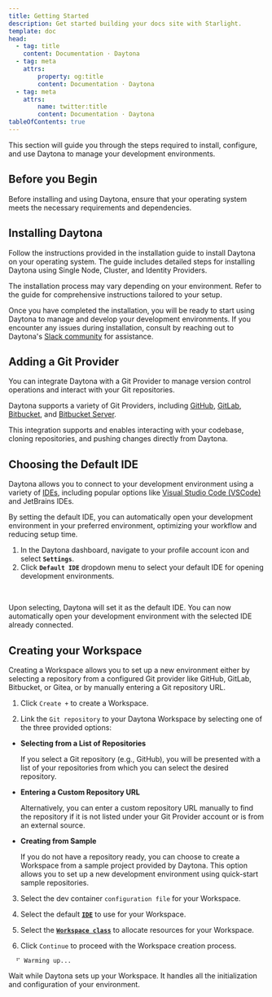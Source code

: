 ```yaml
---
title: Getting Started
description: Get started building your docs site with Starlight.
template: doc
head:
  - tag: title
    content: Documentation · Daytona
  - tag: meta
    attrs:
        property: og:title
        content: Documentation · Daytona
  - tag: meta
    attrs:
        name: twitter:title
        content: Documentation · Daytona
tableOfContents: true
---
```



This section will guide you through the steps required to install, configure, and use Daytona to manage your development environments.

## Before you Begin

Before installing and using Daytona, ensure that your operating system meets the necessary requirements and dependencies. 

## Installing Daytona

Follow the instructions provided in the installation guide to install Daytona on your operating system. The guide includes detailed steps for installing Daytona using Single Node, Cluster, and Identity Providers.

The installation process may vary depending on your environment. Refer to the guide for comprehensive instructions tailored to your setup.

<DocumentList>
<DocumentListItem
    title="Single Node Installation"
    href="/installation/single-node"
  />
  <DocumentListItem
    title="Cluster Installation"
    href="/installation/cluster"
  />
</DocumentList>

Once you have completed the installation, you will be ready to start using Daytona to manage and develop your development environments. If you encounter any issues during installation, consult by reaching out to Daytona's [Slack community](https://go.daytona.io/slack) for assistance.

## Adding a Git Provider

You can integrate Daytona with a Git Provider to manage version control operations and interact with your Git repositories.

Daytona supports a variety of Git Providers, including [GitHub](/configuration/git-providers/#github), [GitLab](/configuration/git-providers/#gitlab), [Bitbucket](/configuration/git-providers/#bitbucket), and [Bitbucket Server](/configuration/git-providers/#bitbucket-server).

This integration supports and enables interacting with your codebase, cloning repositories, and pushing changes directly from Daytona.

<CardGrid gridNumber={3} mobileGridNumber={1} colsMinWidth='150px' colsMinWidthMobile='100px'>
    <TitleCard icon={githubLogo} title="GitHub" link="/configuration/git-providers#github" imageAlt="'GitHub logo"/>
    <TitleCard icon={gitlabLogo} title="GitLab" link="/configuration/git-providers#gitlab" imageAlt="GitLab logo"/>
    <TitleCard icon={bitbucketLogo} title="Bitbucket" link="/configuration/git-providers#bitbucket" imageAlt="BitBucket logo"/>
</CardGrid>

<DocumentList>
<DocumentListItem
    title="Add a Git Provider"
    subtitle="Learn how to add a Git Provider to Daytona and start managing your repositories effectively."
    href="/configuration/git-providers#add-a-git-provider"
    expanded
  />
</DocumentList>

## Choosing the Default IDE

Daytona allows you to connect to your development environment using a variety of [IDEs](/usage/ide/), including popular options like [Visual Studio Code (VSCode)](/usage/ide/#vs-code) and JetBrains IDEs.

By setting the default IDE, you can automatically open your development environment in your preferred environment, optimizing your workflow and reducing setup time.

1. In the Daytona dashboard, navigate to your profile account icon and select **`Settings`**.
2. Click **`Default IDE`** dropdown menu to select your default IDE for opening development environments.

<br />

<CardGrid gridNumber={9} mobileGridNumber={2} colsMinWidth='16px' colsMinWidthMobile='98px'>
  <ImageCard icon={VSlogo} link="/usage/ide#vs-code" imageAlt="Visual Studio logo" />
  <ImageCard imageDark={PClogo} link="/usage/ide#jetbrains-pycharm-professional" imageAlt="PyCharm logo" />
  <ImageCard imageDark={IJlogo} link="/usage/ide#jetbrains-intellij-idea-ultimate" imageAlt="IntelliJ logo" />
  <ImageCard imageDark={WSlogo} link="/usage/ide#jetbrains-webstorm" imageAlt="WebStorm logo" />
  <ImageCard imageDark={GOlogo} link="/usage/ide#jetbrains-goland" imageAlt="GoLand logo" />
  <ImageCard imageDark={CLlogo} link="/usage/ide#jetbrains-clion" imageAlt="CLion logo" />
  <ImageCard imageDark={RDlogo} link="/usage/ide#jetbrains-rider" imageAlt="Rider logo" />
  <ImageCard imageDark={RMlogo} link="/usage/ide#jetbrains-rubymine" imageAlt="RubyMine logo"/>
</CardGrid>

Upon selecting, Daytona will set it as the default IDE. You can now automatically open your development environment with the selected IDE already connected.

<DocumentList>
<DocumentListItem
    title="Set Default IDE"
    subtitle="Learn how to set your default IDE to automatically open your development environment."
    href="/usage/ide#set-the-default-ide"
    expanded
  />
</DocumentList>

## Creating your Workspace

Creating a Workspace allows you to set up a new environment either by selecting a repository from a configured Git provider like GitHub, GitLab, Bitbucket, or Gitea, or by manually entering a Git repository URL.

1. Click `Create +` to create a Workspace.

2. Link the `Git repository` to your Daytona Workspace by selecting one of the three provided options:

  - **Selecting from a List of Repositories**

     If you select a Git repository (e.g., GitHub), you will be presented with a list of your repositories from which you can select the desired repository.

  - **Entering a Custom Repository URL**

     Alternatively, you can enter a custom repository URL manually to find the repository if it is not listed under your Git Provider account or is from an external source.

  - **Creating from Sample**

     If you do not have a repository ready, you can choose to create a Workspace from a sample project provided by Daytona. This option allows you to set up a new development environment using quick-start sample repositories.

3. Select the dev container `configuration file` for your Workspace.

4. Select the default [**`IDE`**](/usage/ide) to use for your Workspace.

5. Select the [**`Workspace class`**](/usage/workspaces#workspace-classes) to allocate resources for your Workspace.

6. Click `Continue` to proceed with the Workspace creation process.

  ```text
    ⠋ Warming up...
  ```

  Wait while Daytona sets up your Workspace. It handles all the initialization and configuration of your environment.

<DocumentList>
<DocumentListItem
    title="Create a Workspace"
    subtitle="Learn how to create your Workspace using Daytona."
    href="/usage/workspaces#create-a-workspace"
    expanded
  />
</DocumentList>